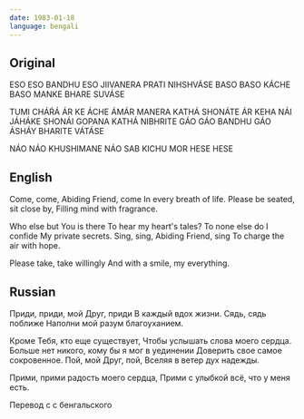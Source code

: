 ```yaml
---
date: 1983-01-18
language: bengali
---
```


## Original

ESO ESO BANDHU ESO
JIIVANERA PRATI NIHSHVÁSE
BASO BASO KÁCHE BASO
MANKE BHARE SUVÁSE

TUMI CHÁŔÁ ÁR KE ÁCHE
ÁMÁR MANERA KATHÁ SHONÁTE
ÁR KEHA NÁI JÁHÁKE SHONÁI
GOPANA KATHÁ NIBHRITE
GÁO GÁO BANDHU GÁO
ÁSHÁY BHARITE VÁTÁSE

NÁO NÁO KHUSHIMANE NÁO
SAB KICHU MOR HESE HESE

## English

Come, come, Abiding Friend, come
In every breath of life.
Please be seated, sit close by,
Filling mind with fragrance.

Who else but You is there
To hear my heart's tales?
To none else do I confide
My private secrets.
Sing, sing, Abiding Friend, sing
To charge the air with hope.

Please take, take willingly
And with a smile, my everything.

## Russian

Приди, приди, мой Друг, приди
В каждый вдох жизни.
Сядь, сядь поближе
Наполни мой разум благоуханием.

Кроме Тебя, кто еще существует,
Чтобы услышать слова моего сердца.
Больше нет никого, кому бы я мог в уединении
Доверить свое самое сокровенное.
Пой, мой Друг, пой,
Вселяя в ветер дух надежды.

Прими, прими радость моего сердца,
Прими с улыбкой всё, что у меня есть.

Перевод c с бенгальского
